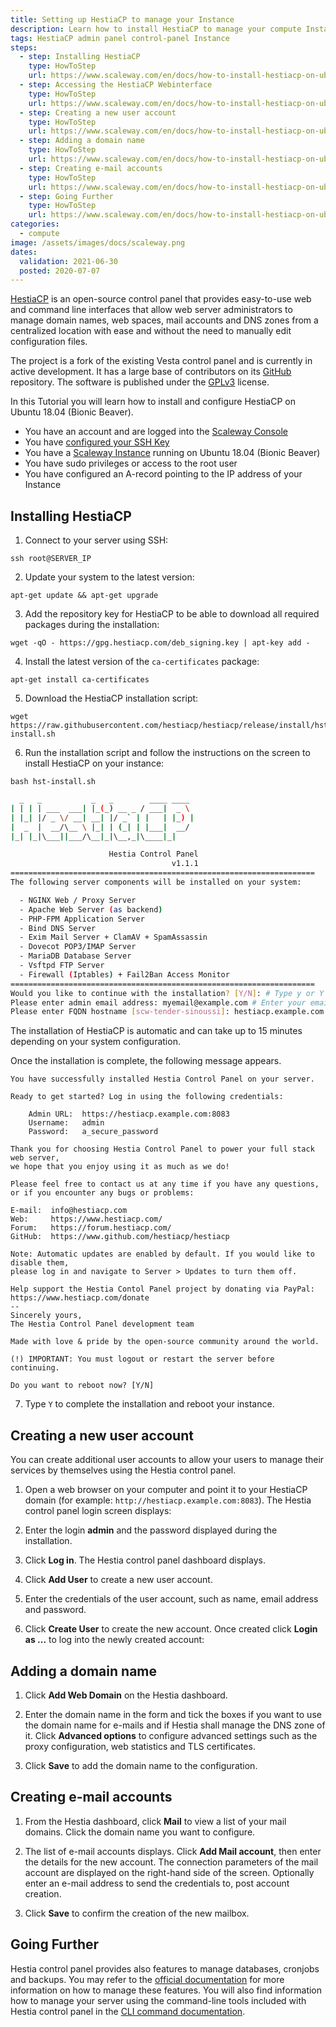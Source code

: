 ```yaml
---
title: Setting up HestiaCP to manage your Instance
description: Learn how to install HestiaCP to manage your compute Instances with ease.
tags: HestiaCP admin panel control-panel Instance
steps:
  - step: Installing HestiaCP
    type: HowToStep
    url: https://www.scaleway.com/en/docs/how-to-install-hestiacp-on-ubuntu-bionic/#-Installing-HestiaCP
  - step: Accessing the HestiaCP Webinterface
    type: HowToStep
    url: https://www.scaleway.com/en/docs/how-to-install-hestiacp-on-ubuntu-bionic/#-Accessing-the-HestiaCP-Webinterface
  - step: Creating a new user account
    type: HowToStep
    url: https://www.scaleway.com/en/docs/how-to-install-hestiacp-on-ubuntu-bionic/#-Creating-a-new-user-account
  - step: Adding a domain name
    type: HowToStep
    url: https://www.scaleway.com/en/docs/how-to-install-hestiacp-on-ubuntu-bionic/#-Adding-a-domain-name
  - step: Creating e-mail accounts
    type: HowToStep
    url: https://www.scaleway.com/en/docs/how-to-install-hestiacp-on-ubuntu-bionic/#-Creating-e-mail-accounts
  - step: Going Further
    type: HowToStep
    url: https://www.scaleway.com/en/docs/how-to-install-hestiacp-on-ubuntu-bionic/#-Going-Further
categories:
  - compute
image: /assets/images/docs/scaleway.png
dates:
  validation: 2021-06-30
  posted: 2020-07-07
---
```


[HestiaCP](https://www.hestiacp.com/) is an open-source control panel that provides easy-to-use web and command line interfaces that allow web server administrators to manage domain names, web spaces, mail accounts and DNS zones from a centralized location with ease and without the need to manually edit configuration files.

The project is a fork of the existing Vesta control panel and is currently in active development. It has a large base of contributors on its [GitHub](https://github.com/hestiacp/hestiacp/) repository. The software is published under the [GPLv3](https://github.com/hestiacp/hestiacp/blob/master/LICENSE) license.

In this Tutorial you will learn how to install and configure HestiaCP on Ubuntu 18.04 (Bionic Beaver).
	
<Message type="requirement">

  - You have an account and are logged into the [Scaleway Console](https://console.scaleway.com)
  - You have [configured your SSH Key](/console/my-project/how-to/create-ssh-key/)
  - You have a [Scaleway Instance](/compute/instances/how-to/create-an-instance/) running on Ubuntu 18.04 (Bionic Beaver)
  - You have sudo privileges or access to the root user
  - You have configured an A-record pointing to the IP address of your Instance

</Message>

## Installing HestiaCP

1. Connect to your server using SSH:

  ```
  ssh root@SERVER_IP
  ```

2. Update your system to the latest version:

  ```
  apt-get update && apt-get upgrade
  ```

3. Add the repository key for HestiaCP to be able to download all required packages during the installation:

  ```
  wget -qO - https://gpg.hestiacp.com/deb_signing.key | apt-key add -
  ```

4. Install the latest version of the `ca-certificates` package:

  ```
  apt-get install ca-certificates
  ```

5. Download the HestiaCP installation script:

  ```
  wget https://raw.githubusercontent.com/hestiacp/hestiacp/release/install/hst-install.sh
  ```

6. Run the installation script and follow the instructions on the screen to install HestiaCP on your instance:

  ```
  bash hst-install.sh
  ```
  ```sh
    _   _           _   _        ____ ____
  | | | | ___  ___| |_(_) __ _ / ___|  _ \
  | |_| |/ _ \/ __| __| |/ _` | |   | |_) |
  |  _  |  __/\__ \ |_| | (_| | |___|  __/
  |_| |_|\___||___/\__|_|\__,_|\____|_|

                        Hestia Control Panel
                                      v1.1.1
  ====================================================================
  The following server components will be installed on your system:

    - NGINX Web / Proxy Server
    - Apache Web Server (as backend)
    - PHP-FPM Application Server
    - Bind DNS Server
    - Exim Mail Server + ClamAV + SpamAssassin
    - Dovecot POP3/IMAP Server
    - MariaDB Database Server
    - Vsftpd FTP Server
    - Firewall (Iptables) + Fail2Ban Access Monitor
  ====================================================================
  Would you like to continue with the installation? [Y/N]: # Type y or Y to confirm the installation
  Please enter admin email address: myemail@example.com # Enter your email address
  Please enter FQDN hostname [scw-tender-sinoussi]: hestiacp.example.com # Enter the domain name for your HestiaCP instance
  ```

  The installation of HestiaCP is automatic and can take up to 15 minutes depending on your system configuration.

  Once the installation is complete, the following message appears.

  ```
  You have successfully installed Hestia Control Panel on your server.

  Ready to get started? Log in using the following credentials:

      Admin URL:  https://hestiacp.example.com:8083
      Username:   admin
      Password:   a_secure_password

  Thank you for choosing Hestia Control Panel to power your full stack web server,
  we hope that you enjoy using it as much as we do!

  Please feel free to contact us at any time if you have any questions,
  or if you encounter any bugs or problems:

  E-mail:  info@hestiacp.com
  Web:     https://www.hestiacp.com/
  Forum:   https://forum.hestiacp.com/
  GitHub:  https://www.github.com/hestiacp/hestiacp

  Note: Automatic updates are enabled by default. If you would like to disable them,
  please log in and navigate to Server > Updates to turn them off.

  Help support the Hestia Contol Panel project by donating via PayPal:
  https://www.hestiacp.com/donate
  --
  Sincerely yours,
  The Hestia Control Panel development team

  Made with love & pride by the open-source community around the world.

  (!) IMPORTANT: You must logout or restart the server before continuing.

  Do you want to reboot now? [Y/N] 
  ```
7. Type `Y` to complete the installation and reboot your instance.

## Creating a new user account

You can create additional user accounts to allow your users to manage their services by themselves using the Hestia control panel.

1. Open a web browser on your computer and point it to your HestiaCP domain (for example: `http://hestiacp.example.com:8083`). The Hestia control panel login screen displays:

  <Lightbox src="scaleway-hestiacp_login.png" alt="" />

2. Enter the login **admin** and the password displayed during the installation. 

3. Click **Log in**. The Hestia control panel dashboard displays.

  <Lightbox src="scaleway-hestiacp_dashboard.png" alt="" />

4. Click **Add User** to create a new user account.

5. Enter the credentials of the user account, such as name, email address and password.

6. Click **Create User** to create the new account. Once created click **Login as ...** to log into the newly created account:

  <Lightbox src="scaleway-hestiacp_loginas.png" alt="" />

## Adding a domain name

1. Click **Add Web Domain** on the Hestia dashboard.

2. Enter the domain name in the form and tick the boxes if you want to use the domain name for e-mails and if Hestia shall manage the DNS zone of it. Click **Advanced options** to configure advanced settings such as the proxy configuration, web statistics and TLS certificates.

  <Lightbox src="scaleway-hestiacp_add_domain.png" alt="" />

3. Click **Save** to add the domain name to the configuration.

## Creating e-mail accounts

1. From the Hestia dashboard, click **Mail** to view a list of your mail domains. Click the domain name you want to configure.

2. The list of e-mail accounts displays. Click **Add Mail account**, then enter the details for the new account. The connection parameters of the mail account are displayed on the right-hand side of the screen. Optionally enter an e-mail address to send the credentials to, post account creation.

  <Lightbox src="scaleway-hestiacp_mail_cred.png" alt="" />

3. Click **Save** to confirm the creation of the new mailbox.

## Going Further

Hestia control panel provides also features to manage databases, cronjobs and backups. You may refer to the [official documentation](https://docs.hestiacp.com/) for more information on how to manage these features. You will also find information how to manage your server using the command-line tools included with Hestia control panel in the [CLI command documentation](https://docs.hestiacp.com/cli_commands.html).
